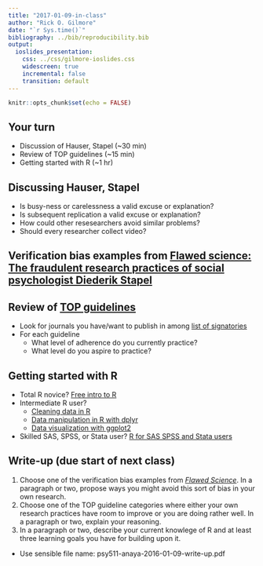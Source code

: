 ```yaml
---
title: "2017-01-09-in-class"
author: "Rick O. Gilmore"
date: "`r Sys.time()`"
bibliography: ../bib/reproducibility.bib
output:
  ioslides_presentation:
    css: ../css/gilmore-ioslides.css
    widescreen: true
    incremental: false
    transition: default
---
```


```r
knitr::opts_chunk$set(echo = FALSE)
```

## Your turn

- Discussion of Hauser, Stapel (~30 min)
- Review of TOP guidelines (~15 min)
- Getting started with R (~1 hr)

## Discussing Hauser, Stapel

- Is busy-ness or carelessness a valid excuse or explanation?
- Is subsequent replication a valid excuse or explanation?
- How could other resesearchers avoid similar problems?
- Should every researcher collect video?

## Verification bias examples from [Flawed science: The fraudulent research practices of social psychologist Diederik Stapel](http://pubman.mpdl.mpg.de/pubman/item/escidoc:1569964:8/component/escidoc:1569966/Stapel_Investigation_Final_report.pdf)

## Review of [TOP guidelines](https://osf.io/9f6gx/)

- Look for journals you have/want to publish in among [list of signatories](https://cos.io/top/#list)
- For each guideline
    + What level of adherence do you currently practice?
    + What level do you aspire to practice?

## Getting started with R

- Total R novice? [Free intro to R](https://www.datacamp.com/courses/free-introduction-to-r)
- Intermediate R user?
    + [Cleaning data in R](https://www.datacamp.com/courses/cleaning-data-in-r)
    + [Data manipulation in R with dplyr](https://www.datacamp.com/courses/dplyr-data-manipulation-r-tutorial)
    + [Data visualization with ggplot2](https://www.datacamp.com/courses/data-visualization-with-ggplot2-1)
- Skilled SAS, SPSS, or Stata user? [R for SAS SPSS and Stata users](https://www.datacamp.com/courses/r-for-sas-spss-and-stata-users-r-tutorial)

## Write-up (due start of next class)

1. Choose one of the verification bias examples from [*Flawed Science*](http://pubman.mpdl.mpg.de/pubman/item/escidoc:1569964:8/component/escidoc:1569966/Stapel_Investigation_Final_report.pdf). In a paragraph or two, propose ways you might avoid this sort of bias in your own research.
2. Choose one of the TOP guideline categories where either your own research practices have room to improve or you are doing rather well. In a paragraph or two, explain your reasoning.
3. In a paragraph or two, describe your current knowlege of R and at least three learning goals you have for building upon it.

- Use sensible file name: psy511-anaya-2016-01-09-write-up.pdf